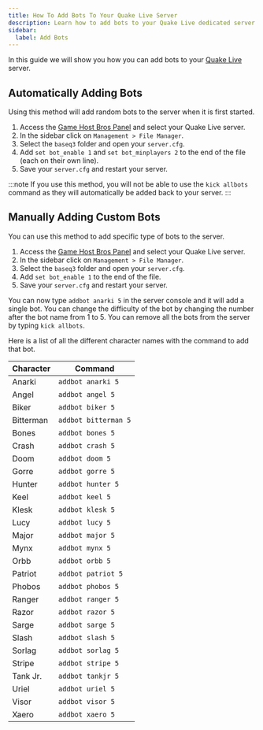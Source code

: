 ```yaml
---
title: How To Add Bots To Your Quake Live Server
description: Learn how to add bots to your Quake Live dedicated server.
sidebar:
  label: Add Bots
---
```


In this guide we will show you how you can add bots to your [Quake Live](https://www.gamehostbros.com/quake-live-server-hosting/) server.

## Automatically Adding Bots
Using this method will add random bots to the server when it is first started.
<Steps>
1. Access the [Game Host Bros Panel](https://panel.gamehostbros.com/) and select your Quake Live server.
2. In the sidebar click on `Management > File Manager`.
3. Select the `baseq3` folder and open your `server.cfg`.
4. Add `set bot_enable 1` and `set bot_minplayers 2` to the end of the file (each on their own line).
5. Save your `server.cfg` and restart your server.
</Steps>

:::note
If you use this method, you will not be able to use the `kick allbots` command as they will automatically be added back to your server.
:::

## Manually Adding Custom Bots
You can use this method to add specific type of bots to the server.
<Steps>
1. Access the [Game Host Bros Panel](https://panel.gamehostbros.com/) and select your Quake Live server.
2. In the sidebar click on `Management > File Manager`.
3. Select the `baseq3` folder and open your `server.cfg`.
4. Add `set bot_enable 1` to the end of the file.
5. Save your `server.cfg` and restart your server.
</Steps>

You can now type `addbot anarki 5` in the server console and it will add a single bot. You can change the difficulty of the bot by changing the number after the bot name from 1 to 5. You can remove all the bots from the server by typing `kick allbots`.

Here is a list of all the different character names with the command to add that bot.

| Character | Command |
|-----------|----------|
| Anarki | `addbot anarki 5` |
| Angel | `addbot angel 5` |
| Biker | `addbot biker 5` |
| Bitterman | `addbot bitterman 5` |
| Bones | `addbot bones 5` |
| Crash | `addbot crash 5` |
| Doom | `addbot doom 5` |
| Gorre | `addbot gorre 5` |
| Hunter | `addbot hunter 5` |
| Keel | `addbot keel 5` |
| Klesk | `addbot klesk 5` |
| Lucy | `addbot lucy 5` |
| Major | `addbot major 5` |
| Mynx | `addbot mynx 5` |
| Orbb | `addbot orbb 5` |
| Patriot | `addbot patriot 5` |
| Phobos | `addbot phobos 5` |
| Ranger | `addbot ranger 5` |
| Razor | `addbot razor 5` |
| Sarge | `addbot sarge 5` |
| Slash | `addbot slash 5` |
| Sorlag | `addbot sorlag 5` |
| Stripe | `addbot stripe 5` |
| Tank Jr. | `addbot tankjr 5` |
| Uriel | `addbot uriel 5` |
| Visor | `addbot visor 5` |
| Xaero | `addbot xaero 5` |